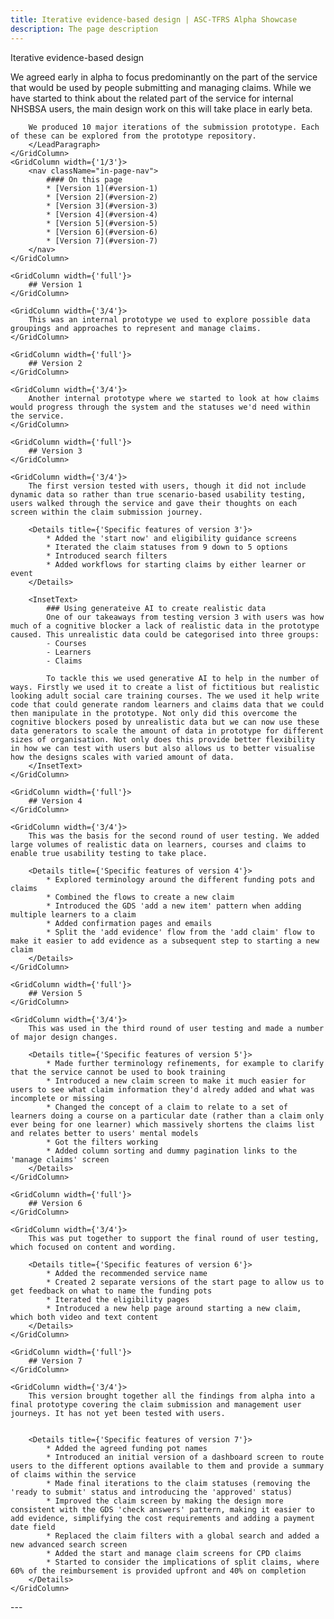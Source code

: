 ```yaml
---
title: Iterative evidence-based design | ASC-TFRS Alpha Showcase
description: The page description
---
```


<Heading caption='Design' tag='h1'>Iterative evidence-based design</Heading>

<GridRow>
    <GridColumn width={'2/3'}>
        <LeadParagraph>
        We agreed early in alpha to focus predominantly on the part of the service that would be used by people submitting and managing claims. While we have started to think about the related part of the service for internal NHSBSA users, the main design work on this will take place in early beta.
        
        We produced 10 major iterations of the submission prototype. Each of these can be explored from the prototype repository.
        </LeadParagraph>
    </GridColumn>
    <GridColumn width={'1/3'}>
        <nav className="in-page-nav">
            #### On this page
            * [Version 1](#version-1)
            * [Version 2](#version-2)
            * [Version 3](#version-3)
            * [Version 4](#version-4)
            * [Version 5](#version-5)
            * [Version 6](#version-6)
            * [Version 7](#version-7)
        </nav>
    </GridColumn>
</GridRow>


<GridRow>

    <GridColumn width={'full'}>
        ## Version 1
    </GridColumn>

    <GridColumn width={'3/4'}>
        This was an internal prototype we used to explore possible data groupings and approaches to represent and manage claims.
    </GridColumn>


</GridRow>


<GridRow>

    <GridColumn width={'full'}>
        ## Version 2
    </GridColumn>

    <GridColumn width={'3/4'}>
        Another internal prototype where we started to look at how claims would progress through the system and the statuses we'd need within the service.
    </GridColumn>


</GridRow>


<GridRow>

    <GridColumn width={'full'}>
        ## Version 3
    </GridColumn>

    <GridColumn width={'3/4'}>
        The first version tested with users, though it did not include dynamic data so rather than true scenario-based usability testing, users walked through the service and gave their thoughts on each screen within the claim submission journey.

        <Details title={'Specific features of version 3'}>
            * Added the 'start now' and eligibility guidance screens
            * Iterated the claim statuses from 9 down to 5 options
            * Introduced search filters
            * Added workflows for starting claims by either learner or event
        </Details>

        <InsetText>
            ### Using generateive AI to create realistic data
            One of our takeaways from testing version 3 with users was how much of a cognitive blocker a lack of realistic data in the prototype caused. This unrealistic data could be categorised into three groups:
            - Courses
            - Learners
            - Claims
            
            To tackle this we used generative AI to help in the number of ways. Firstly we used it to create a list of fictitious but realistic looking adult social care training courses. The we used it help write code that could generate random learners and claims data that we could then manipulate in the prototype. Not only did this overcome the cognitive blockers posed by unrealistic data but we can now use these data generators to scale the amount of data in prototype for different sizes of organisation. Not only does this provide better flexibility in how we can test with users but also allows us to better visualise how the designs scales with varied amount of data.
        </InsetText>
    </GridColumn>


</GridRow>

<GridRow>

    <GridColumn width={'full'}>
        ## Version 4
    </GridColumn>

    <GridColumn width={'3/4'}>
        This was the basis for the second round of user testing. We added large volumes of realistic data on learners, courses and claims to enable true usability testing to take place.
        
        <Details title={'Specific features of version 4'}>
            * Explored terminology around the different funding pots and claims
            * Combined the flows to create a new claim
            * Introduced the GDS 'add a new item' pattern when adding multiple learners to a claim
            * Added confirmation pages and emails
            * Split the 'add evidence' flow from the 'add claim' flow to make it easier to add evidence as a subsequent step to starting a new claim
        </Details>
    </GridColumn>


</GridRow>

<GridRow>

    <GridColumn width={'full'}>
        ## Version 5
    </GridColumn>

    <GridColumn width={'3/4'}>
        This was used in the third round of user testing and made a number of major design changes.

        <Details title={'Specific features of version 5'}>
            * Made further terminology refinements, for example to clarify that the service cannot be used to book training
            * Introduced a new claim screen to make it much easier for users to see what claim information they'd alredy added and what was incomplete or missing
            * Changed the concept of a claim to relate to a set of learners doing a course on a particular date (rather than a claim only ever being for one learner) which massively shortens the claims list and relates better to users' mental models
            * Got the filters working
            * Added column sorting and dummy pagination links to the 'manage claims' screen
        </Details>
    </GridColumn>


</GridRow>


<GridRow>

    <GridColumn width={'full'}>
        ## Version 6
    </GridColumn>

    <GridColumn width={'3/4'}>
        This was put together to support the final round of user testing, which focused on content and wording.

        <Details title={'Specific features of version 6'}>
            * Added the recommended service name
            * Created 2 separate versions of the start page to allow us to get feedback on what to name the funding pots
            * Iterated the eligibility pages
            * Introduced a new help page around starting a new claim, which both video and text content
        </Details>
    </GridColumn>


</GridRow>

<GridRow>

    <GridColumn width={'full'}>
        ## Version 7
    </GridColumn>

    <GridColumn width={'3/4'}>
        This version brought together all the findings from alpha into a final prototype covering the claim submission and management user journeys. It has not yet been tested with users.


        <Details title={'Specific features of version 7'}>
            * Added the agreed funding pot names
            * Introduced an initial version of a dashboard screen to route users to the different options available to them and provide a summary of claims within the service
            * Made final iterations to the claim statuses (removing the 'ready to submit' status and introducing the 'approved' status)
            * Improved the claim screen by making the design more consistent with the GDS 'check answers' pattern, making it easier to add evidence, simplifying the cost requirements and adding a payment date field
            * Replaced the claim filters with a global search and added a new advanced search screen
            * Added the start and manage claim screens for CPD claims
            * Started to consider the implications of split claims, where 60% of the reimbursement is provided upfront and 40% on completion
        </Details>
    </GridColumn>


</GridRow>
        
<GridRow>
    <GridColumn width={'full'}>
        ---
    </GridColumn>
</GridRow>
<GridRow>
    <GridColumn width={'1/2'}>
        <LinkBlock style="prev" url="/design/design-practices" title="Design" text="Design practices and approach" />
    </GridColumn>
    <GridColumn width={'1/2'}>
        <LinkBlock style="next" url="/design/investigation-themes" title="Design" text="Investigation themes" />
    </GridColumn>
</GridRow>